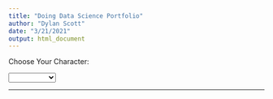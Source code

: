 ```yaml
---
title: "Doing Data Science Portfolio"
author: "Dylan Scott"
date: "3/21/2021"
output: html_document
---
```

<script type="text/javascript">
    function ShowHideDiv() {
        var studentdisplay = document.getElementById("studentdisplay");
        var dylaninfo = document.getElementById("dylaninfo");
        dylaninfo.style.display = studentdisplay.value == "dylan" ? "block" : "none";
        dvinfo.style.display = studentdisplay.value == "dv" ? "block" : "none";

    }
</script>
<label for="student">Choose Your Character:</label>

</select>
    <select id = "studentdisplay" onchange = "ShowHideDiv()">
        <option value="blank"> </option>
        <option value="dylan">Dylan Scott</option>
        <option value="dv">Darth Vader</option>            
    </select>
<hr />
<div id="dylaninfo" style="display: none">
### Backstory:
Dylan is a student at Southern Methodist University studying a masters in Data Science
<br>He grew up in Detroit and went to Michigan State University for ungrad. <p style="color:green">GO GREEN</p>
<br> I currently work as a CRM Architect in Fort Worth, TX
<br>
<br><b>Hobbies</b>
<ul>
  <li>Rock Climbing</li>
  <li>Live Country Music</li>
  <li>Rodeos</li>
  <li>Weekly Game Nights with Friends</li>
  <li>Cowboy boots and hats</li>

</ul>

<br><b> Feel free to check out my other tabs. They will contain the other projects I have worked on.</br></b>

</div>
<div id="dvinfo" style="display: none">
### Backstory:
Darth Vader is Dylan's cat and partner in typing as he is always on the keyboard when it is time to do homework.
<br>At 15 LBs he is force to be recon with and was recruited to the University of Tennessee to play running back.
<br>
<br><b>His hobbies are:</b>
<ul>
  <li>Napping</li>
  <li>Typing random letters</li>
  <li>Chasing laser pointers</li>
  <li>More Napping</li>
</ul>

</div>
